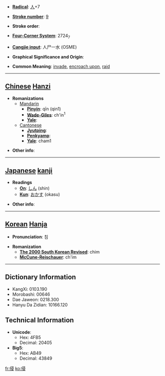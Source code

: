 * '''[[Wiktionary:Chinese radical index| Radical]]''': [[Wiktionary:Chinese radical index 人|人]]+7

* '''[[Wiktionary:Chinese total strokes index|Stroke number]]''': [[Wiktionary:Chinese total strokes index 9|9]]

* '''Stroke order''': 

* '''[[Wiktionary:Chinese four corner index|Four-Corner System]]''': 2724<sub>7</sub>

* '''[[Wiktionary:Chinese Cangjie index|Cangjie input]]''': 人尸一水 (OSME)

* '''Graphical Significance and Origin''': 

* '''Common Meaning''': [[invade]], [[encroach upon]], [[raid]]

----

== [[Chinese]] [[Hanzi]] ==

* '''Romanizations'''
** [[Mandarin]]
*** '''[[Pinyin]]''': qīn (qin1)
*** '''[[Wade-Giles]]''': ch'in<sup>1</sup>
*** '''[[Yale]]''': 
**[[Cantonese]]
***'''[[Jyutping]]''':
***'''[[Penkyamp]]''': 
***'''[[Yale]]''': cham1

* '''Other info''': 

----

== [[Japanese]] [[kanji]] ==

* '''Readings'''
** '''[[On]]''': [[しん]] (shin)
** '''[[Kun]]''': [[おかす]] (okasu)

* '''Other info''':  

----

== [[Korean]] [[Hanja]] ==

* '''Pronunciation''': 침

* '''Romanization'''
** '''[[The 2000 South Korean Revised Romanization|The 2000 South Korean Revised]]''': chim
** '''[[McCune-Reischauer]]''': ch'im

----

== Dictionary Information ==

* KangXi: 0103.190
* Morobashi: 00646
* Dae Jaweon: 0218.300
* Hanyu Da Zidian: 10166.120

== Technical Information ==

* '''Unicode''':
** Hex: 4FB5
** Decimal: 20405
* '''Big5''':
** Hex: AB49
** Decimal: 43849

[[fr:侵]]
[[ko:侵]]